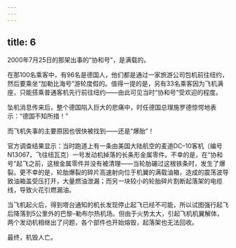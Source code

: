 ```yaml
---
---
---
```

title: 6
---



2000年7月25日的那架出事的“协和号”，是满载的。

在那100名乘客中，有96名是德国人，他们都是通过一家旅游公司包机前往纽约，然后要乘坐“加勒比海号”游轮度假的。值得一提的是，另有33名乘客因为飞机满座，只能搭乘普通客机先行前往纽约——由此可见当时“协和号”受欢迎的程度。

坠机消息传来后，整个德国陷入巨大的悲痛中，时任德国总理施罗德惊愕地表示：“德国不知所措！”

而飞机失事的主要原因也很快被找到——还是“爆胎”！

官方调查结果显示：当时跑道上有一条由美国大陆航空的麦道DC–10客机（编号N13067，飞往纽瓦克）一号发动机掉落的长条形金属零件。不幸的是，在“协和号”起飞之前，这根金属零件并没有被清理——当轮胎碾过这根铁条时，发生了爆裂。更不幸的是，轮胎爆裂的碎片高速射向位于机翼的满载油箱，造成的震荡波导致油箱盖受压打开，大量燃油泄漏；而另一块较小的轮胎碎片割断起落架的电缆线，导致火花引燃漏油。

当飞机起火后，得到塔台通知的机长发现停止起飞已经不可能，所以试图强行起飞后降落到5公里外的巴黎–勒布尔热机场。但由于火势太大，引起飞机机翼解体，两个发动机相继出了问题，各个部件也开始熔毁，起落架也无法回收。

最终，机毁人亡。